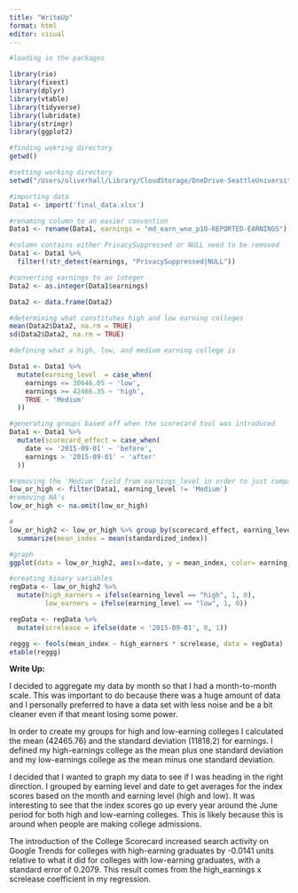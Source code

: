 ```yaml
---
title: "WriteUp"
format: html
editor: visual
---
```


```r
#loading in the packages

library(rio)
library(fixest)
library(dplyr)
library(vtable)
library(tidyverse)
library(lubridate)
library(stringr)
library(ggplot2)
```

```r
#finding wokring directory
getwd()

#setting working directory
setwd("/Users/oliverhall/Library/CloudStorage/OneDrive-SeattleUniversity/Documents/School/3 Junior/WQ/ECON/Data Exploration Project")

#importing data
Data1 <- import('final_data.xlsx')
```

```r
#renaming column to an easier convention
Data1 <- rename(Data1, earnings = "md_earn_wne_p10-REPORTED-EARNINGS")

#column contains either PrivacySuppressed or NULL need to be removed
Data1 <- Data1 %>%
  filter(!str_detect(earnings, "PrivacySuppressed|NULL"))
```

```r
#converting earnings to an integer
Data2 <- as.integer(Data1$earnings)

Data2 <- data.frame(Data2)

#determining what constitutes high and low earning colleges
mean(Data2$Data2, na.rm = TRUE)
sd(Data2$Data2, na.rm = TRUE)
```

```r
#defining what a high, low, and medium earning college is 

Data1 <- Data1 %>%
  mutate(earning_level  = case_when(
    earnings <= 30646.05 ~ 'low',
    earnings >= 42466.35 ~ 'high',
    TRUE ~ 'Medium'
  ))
```

```r
#generating groups based off when the scorecard tool was introduced
Data1 <- Data1 %>%
  mutate(scorecard_effect = case_when(
    date <= '2015-09-01' ~ 'before',
    earnings > '2015-09-01' ~ 'after'
  ))
```

```r
#removing the 'Medium' field from earnings_level in order to just compare high to low earning colleges as well as NA's
low_or_high <- filter(Data1, earning_level != 'Medium')
#removing NA's
low_or_high <- na.omit(low_or_high)
```

```r
#
low_or_high2 <- low_or_high %>% group_by(scorecard_effect, earning_level, date) %>%
  summarize(mean_index = mean(standardized_index))
```

```r
#graph
ggplot(data = low_or_high2, aes(x=date, y = mean_index, color= earning_level)) + geom_line() + labs(x = "Year", y = "Average Index", color = "Earning Level") + theme()
```

```r
#creating binary variables
regData <- low_or_high2 %>% 
  mutate(high_earners = ifelse(earning_level == "high", 1, 0),
         low_earners = ifelse(earning_level == "low", 1, 0))

regData <- regData %>% 
  mutate(screlease = ifelse(date < '2015-09-01', 0, 1))
```

```r
reggg <- feols(mean_index ~ high_earners * screlease, data = regData)
etable(reggg)
```

**Write Up:**

I decided to aggregate my data by month so that I had a month-to-month scale. This was important to do because there was a huge amount of data and I personally preferred to have a data set with less noise and be a bit cleaner even if that meant losing some power.

In order to create my groups for high and low-earning colleges I calculated the mean (42465.76) and the standard deviation (11818.2) for earnings. I defined my high-earnings college as the mean plus one standard deviation and my low-earnings college as the mean minus one standard deviation.

I decided that I wanted to graph my data to see if I was heading in the right direction. I grouped by earning level and date to get averages for the index scores based on the month and earning level (high and low). It was interesting to see that the index scores go up every year around the June period for both high and low-earning colleges. This is likely because this is around when people are making college admissions.

The introduction of the College Scorecard increased search activity on Google Trends for colleges with high-earning graduates by -0.0141 units relative to what it did for colleges with low-earning graduates, with a standard error of 0.2079. This result comes from the high_earnings x screlease coefficient in my regression.
